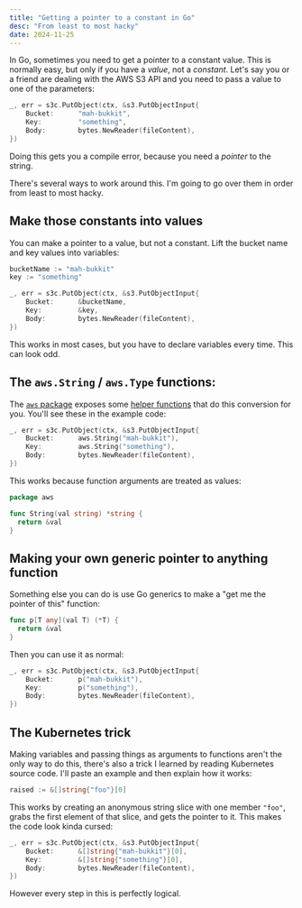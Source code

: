 ```yaml
---
title: "Getting a pointer to a constant in Go"
desc: "From least to most hacky"
date: 2024-11-25
---
```


In Go, sometimes you need to get a pointer to a constant value. This is normally easy, but only if you have a _value_, not a _constant_. Let's say you or a friend are dealing with the AWS S3 API and you need to pass a value to one of the parameters:

```go
_, err = s3c.PutObject(ctx, &s3.PutObjectInput{
	Bucket:      "mah-bukkit",
	Key:         "something",
	Body:        bytes.NewReader(fileContent),
})
```

Doing this gets you a compile error, because you need a _pointer_ to the string.

There's several ways to work around this. I'm going to go over them in order from least to most hacky.

## Make those constants into values

You can make a pointer to a value, but not a constant. Lift the bucket name and key values into variables:

```go
bucketName := "mah-bukkit"
key := "something"

_, err = s3c.PutObject(ctx, &s3.PutObjectInput{
	Bucket:      &bucketName,
	Key:         &key,
	Body:        bytes.NewReader(fileContent),
})
```

This works in most cases, but you have to declare variables every time. This can look odd.

## The `aws.String` / `aws.Type` functions:

The [`aws` package](https://pkg.go.dev/github.com/aws/aws-sdk-go-v2) exposes some [helper functions](https://pkg.go.dev/github.com/aws/aws-sdk-go-v2/aws#hdr-Value_and_Pointer_Conversion_Utilities) that do this conversion for you. You'll see these in the example code:

```go
_, err = s3c.PutObject(ctx, &s3.PutObjectInput{
	Bucket:      aws.String("mah-bukkit"),
	Key:         aws.String("something"),
	Body:        bytes.NewReader(fileContent),
})
```

This works because function arguments are treated as values:

```go
package aws

func String(val string) *string {
  return &val
}
```

## Making your own generic pointer to anything function

Something else you can do is use Go generics to make a "get me the pointer of this" function:

```go
func p[T any](val T) (*T) {
  return &val
}
```

Then you can use it as normal:

```go
_, err = s3c.PutObject(ctx, &s3.PutObjectInput{
	Bucket:      p("mah-bukkit"),
	Key:         p("something"),
	Body:        bytes.NewReader(fileContent),
})
```

## The Kubernetes trick

Making variables and passing things as arguments to functions aren't the only way to do this, there's also a trick I learned by reading Kubernetes source code. I'll paste an example and then explain how it works:

```go
raised := &[]string{"foo"}[0]
```

This works by creating an anonymous string slice with one member `"foo"`, grabs the first element of that slice, and gets the pointer to it. This makes the code look kinda cursed:

```go
_, err = s3c.PutObject(ctx, &s3.PutObjectInput{
	Bucket:      &[]string{"mah-bukkit"}[0],
	Key:         &[]string{"something"}[0],
	Body:        bytes.NewReader(fileContent),
})
```

However every step in this is perfectly logical.
